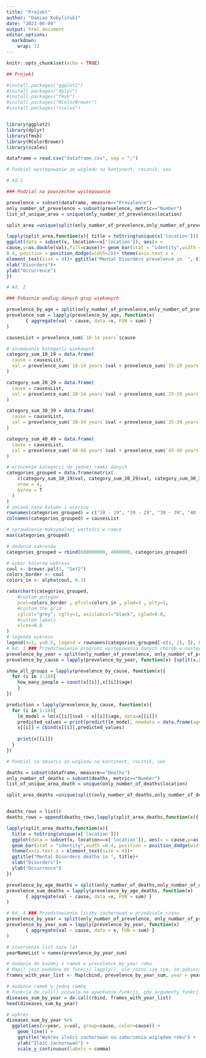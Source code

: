 ```yaml
---
title: "Projekt"
author: "Damian Kobyliński"
date: "2023-06-09"
output: html_document
editor_options: 
  markdown: 
    wrap: 72
---
```


```r
knitr::opts_chunk$set(echo = TRUE)
```

```r
## Projekt

#install.packages("ggplot2")
#install.packages("dplyr")
#install.packages("fmsb")
#install.packages("RColorBrewer")
#install.packages("scales")


library(ggplot2)
library(dplyr)
library(fmsb)
library(RColorBrewer)
library(scales)

dataframe = read.csv("dataframe.csv", sep = ";")

# Podzial wystepowanie ze wzgledu na kontynent, rocznik, sex

# Ad.1

### Podzial na powszechne wystepowanie

prevelence = subset(dataframe, measure=="Prevalence")
only_number_of_prevelence = subset(prevelence, metric=="Number")
list_of_unique_area = unique(only_number_of_prevelence$location)

split_area =unique(split(only_number_of_prevelence,only_number_of_prevelence$location))

lapply(split_area,function(x){ title = toString(unique(x['location']))
ggplot(data = subset(x, location==x['location']), aes(x =
cause,y=as.double(val),fill=cause))+ geom_bar(stat = "identity",width =
0.4, position = position_dodge(width=2))+ theme(axis.text.x =
element_text(size = 4))+ ggtitle("Mental Disorders prevelence in `", title)+
xlab("Disorders")+ 
ylab("Occurrence")
})

# Ad. 2

### Pokaznie wedlug danych grup wiekowych

prevelence_by_age = split(only_number_of_prevelence,only_number_of_prevelence$age) 
prevelence_sum = lapply(prevelence_by_age, function(x)
       { aggregate(val ~ cause, data =x, FUN = sum) }
)

causesList = prevelence_sum$`10-14 years`$cause

# zsumowanie kategorii wiekowych 
category_sum_10_19 = data.frame(
  cause = causesList,
  val = prevelence_sum$`10-14 years`$val + prevelence_sum$`15-19 years`$val
)

category_sum_20_29 = data.frame(
  cause = causesList,
  val = prevelence_sum$`20-24 years`$val + prevelence_sum$`25-29 years`$val
)

category_sum_30_39 = data.frame(
  cause = causesList,
  val = prevelence_sum$`30-34 years`$val + prevelence_sum$`35-39 years`$val
)

category_sum_40_49 = data.frame(
  cause = causesList,
  val = prevelence_sum$`40-44 years`$val + prevelence_sum$`45-49 years`$val
)

# wrzucenie kategorii do jednej ramki danych
categories_grouped = data.frame(matrix(
    c(category_sum_10_19$val, category_sum_20_29$val, category_sum_30_39$val, category_sum_40_49$val),
    nrow = 4,
    byrow = T
  )
)
# zmiana nazw kolumn i wierszy
rownames(categories_grouped) = c("10 - 19", "20 - 29", "30 - 39", "40 - 49")
colnames(categories_grouped) = causesList

# sprawdzenie maksymalnej wartości w ramce
max(categories_grouped)

# dodanie zakresów
categories_grouped = rbind(600000000, 4000000, categories_grouped)

# wybor kolorów wykresu
coul <- brewer.pal(3, "Set2")
colors_border <- coul
colors_in <- alpha(coul, 0.3)

radarchart(categories_grouped,
    #custom polygon
    pcol=colors_border , pfcol=colors_in , plwd=3 , plty=1,
    #custom the grid
    cglcol="grey", cglty=1, axislabcol="black", cglwd=0.8, 
    #custom labels
    vlcex=0.8 
)
# legenda wykresu
legend(x=1, y=0.5, legend = rownames(categories_grouped[-c(1, 2), ]), bty = "n", pch=20 , col=colors_in , text.col = "grey", cex=1.2, pt.cex=3)
# Ad. 3 ### Przedstawienie progronz występowania danych chorób w następnych x latach 
prevelence_by_year = split(only_number_of_prevelence, only_number_of_prevelence$year)
prevelence_by_cause = lapply(prevelence_by_year, function(x) {split(x,x$cause)})

show_all_groups = lapply(prevelence_by_cause, function(x){ 
  for (i in 1:10){ 
    how_many_people = count(x[[i]],x[[i]]$age) 
    } 
})

prediction = lapply(prevelence_by_cause, function(x){ 
  for (i in 1:10){
    lm_model = lm(x[[i]]$val ~ x[[i]]$age, data=x[[i]]) 
    predicted_values = print(predict(lm_model, newdata = data.frame(age = x[[i]]$age))) 
    x[[i]] = cbind(x[[i]],predicted_values) 
    
    print(x[[i]])
  }
})

# Podzial na smierci ze wzgledu na kontynent, rocznik, sex

deaths = subset(dataframe, measure=="Deaths")
only_number_of_deaths = subset(deaths, metric=="Number")
list_of_unique_area_death = unique(only_number_of_deaths$location)

split_area_deaths =unique(split(only_number_of_deaths,only_number_of_deaths$location))


deaths_rows = list()
deaths_rows = append(deaths_rows,lapply(split_area_deaths,function(x){ list(x$cause, x$val)}))

lapply(split_area_deaths,function(x){ 
  title = toString(unique(x['location']))
  ggplot(data = subset(x, location==x['location']), aes(x = cause,y=as.double(val),fill=cause))+ 
  geom_bar(stat = "identity",width =0.4, position = position_dodge(width=2))+ 
  theme(axis.text.x = element_text(size = 4))+ 
  ggtitle("Mental Disorders deaths in ", title)+
  xlab("Disorders")+ 
  ylab("Occurrence") 
})

prevelence_by_age_deaths = split(only_number_of_deaths,only_number_of_deaths$age) 
prevelence_sum_deaths = lapply(prevelence_by_age_deaths, function(x)
       { aggregate(val ~ cause, data =x, FUN = sum) }
)

# Ad. 4 ### Przedstawienie liczby zachorowań w przedziale czasu
prevelence_by_year = split(only_number_of_prevelence, only_number_of_prevelence$year)
prevelence_by_year_sum = lapply(prevelence_by_year, function(x)
       { aggregate(val ~ cause, data = x, FUN = sum) }
)

# stworzenie list nazw lat
yearNameList = names(prevelence_by_year_sum)

# dodanie do każdej z ramek w prevelence_by_year roku
# Map() jest podobne do funkcji lapply(), ale różni się tym, że pobiera argumenty z wielu list i zwraca wynik w postaci listy wynikowej.
frames_with_year_list <- Map(cbind, prevelence_by_year_sum, year = yearNameList)

# dodanie ramek w jedną ramkę
# Funkcja do.call() pozwala na wywołanie funkcji, gdy argumenty funkcji są przechowywane w postaci listy lub wektora.
diseases_sum_by_year = do.call(rbind, frames_with_year_list)
head(diseases_sum_by_year)

# wykres
diseases_sum_by_year %>%
  ggplot(aes(x=year, y=val, group=cause, color=cause)) +
    geom_line() +
    ggtitle("Wykres ilości zachorowań na zaburzenia względem roku") +
    ylab("Ilość zachorowań") +
    scale_y_continuous(labels = comma)
    

```


